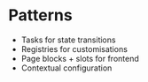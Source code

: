 # Patterns

- Tasks for state transitions
- Registries for customisations
- Page blocks + slots for frontend
- Contextual configuration

